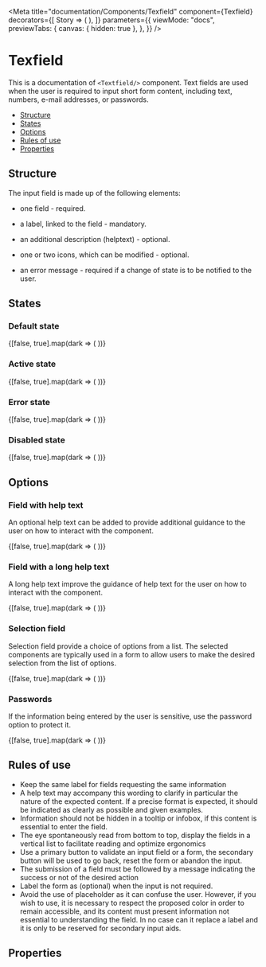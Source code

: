 <!--- Texfields.stories.mdx 
--->


<Meta
    title="documentation/Components/Texfield"
    component={Texfield}
    decorators={[
        Story => (
            <StoryProvider dark={useDarkMode()}>
                <Story />
            </StoryProvider>
        ),
    ]}
    parameters={{
        viewMode: "docs",
        previewTabs: {
            canvas: { hidden: true },
        },
    }}
/>

# Texfield

This is a documentation of `<Textfield/>` component.
Text fields are used when the user is required to input short form content,
including text, numbers, e-mail addresses, or passwords.

-   [Structure](#structure)
-   [States](#states)
-   [Options](#options)
-   [Rules of use](#rules-of-use)
-   [Properties](#properties)

## Structure

The input field is made up of the following elements:

-   one field - required.

-   a label, linked to the field - mandatory.

-   an additional description (helptext) - optional.

-   one or two icons, which can be modified - optional.

-   an error message - required if a change of state is to be notified to the user.

## States

### Default state

<Canvas>
    <Story name="Default state">
        {[false, true].map(dark => (
            <Fragment key={dark}>
                <StoryProvider dark={dark}></StoryProvider>
            </Fragment>
        ))}
    </Story>
</Canvas>

### Active state

<Canvas>
    <Story name="Active state">
        {[false, true].map(dark => (
            <Fragment key={dark}>
                <StoryProvider dark={dark}></StoryProvider>
            </Fragment>
        ))}
    </Story>
</Canvas>

### Error state

<Canvas>
    <Story name="Error state">
        {[false, true].map(dark => (
            <Fragment key={dark}>
                <StoryProvider dark={dark}></StoryProvider>
            </Fragment>
        ))}
    </Story>
</Canvas>

### Disabled state

<Canvas>
    <Story name="Disabled state">
        {[false, true].map(dark => (
            <Fragment key={dark}>
                <StoryProvider dark={dark}></StoryProvider>
            </Fragment>
        ))}
    </Story>
</Canvas>

## Options

### Field with help text

An optional help text can be added to provide additional guidance to the user on how to interact with the component.

<Canvas>
    <Story name="Help text field">
        {[false, true].map(dark => (
            <Fragment key={dark}>
                <StoryProvider dark={dark}></StoryProvider>
            </Fragment>
        ))}
    </Story>
</Canvas>

### Field with a long help text

A long help text improve the guidance of help text for the user on how to interact with the component.

<Canvas>
    <Story name="Long Help text field">
        {[false, true].map(dark => (
            <Fragment key={dark}>
                <StoryProvider dark={dark}></StoryProvider>
            </Fragment>
        ))}
    </Story>
</Canvas>

### Selection field

Selection field provide a choice of options from a list. The selected components
are typically used in a form to allow users to make the desired selection from the list of options.

<Canvas>
    <Story name="Selection field">
        {[false, true].map(dark => (
            <Fragment key={dark}>
                <StoryProvider dark={dark}></StoryProvider>
            </Fragment>
        ))}
    </Story>
</Canvas>

### Passwords

If the information being entered by the user is sensitive, use the password option to protect it.

<Canvas>
    <Story name="Password field">
        {[false, true].map(dark => (
            <Fragment key={dark}>
                <StoryProvider dark={dark}></StoryProvider>
            </Fragment>
        ))}
    </Story>
</Canvas>

## Rules of use

-   Keep the same label for fields requesting the same information
-   A help text may accompany this wording to clarify in particular the nature of the expected content.
    If a precise format is expected, it should be indicated as clearly as possible and given examples.
-   Information should not be hidden in a tooltip or infobox, if this content is essential to enter the field.
-   The eye spontaneously read from bottom to top, display the fields in a vertical list to facilitate reading and optimize ergonomics
-   Use a primary button to validate an input field or a form, the secondary button will be used to go back, reset the form or abandon the input.
-   The submission of a field must be followed by a message indicating the success or not of the desired action
-   Label the form as (optional) when the input is not required.
-   Avoid the use of placeholder as it can confuse the user. However, if you wish to use, it is necessary
    to respect the proposed color in order to remain accessible, and its content must present information
    not essential to understanding the field. In no case can it replace a label and it is only to be reserved
    for secondary input aids.

## Properties

<ArgsTable of={Texfield} />
